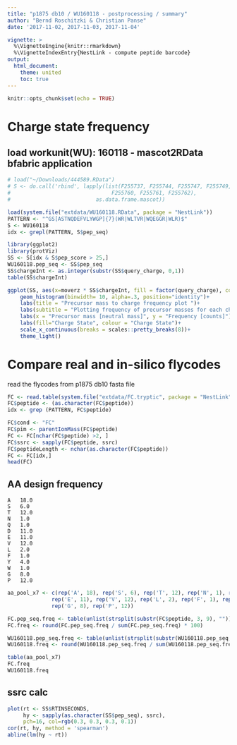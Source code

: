 ```yaml
---
title: "p1875 db10 / WU160118 -	postprocessing / summary"
author: "Bernd Roschitzki & Christian Panse"
date: '2017-11-02, 2017-11-03, 2017-11-04'

vignette: >
  %\VignetteEngine{knitr::rmarkdown}
  %\VignetteIndexEntry{NestLink - compute peptide barcode}
output:
  html_document:
    theme: united	
    toc: true
---
```


```r
knitr::opts_chunk$set(echo = TRUE)
```

# Charge state frequency
## load workunit(WU): 160118 - mascot2RData bfabric application

```r
# load("~/Downloads/444589.RData")
# S <- do.call('rbind', lapply(list(F255737, F255744, F255747, F255749, F255751,
#                                F255760, F255761, F255762), 
#                           as.data.frame.mascot))

load(system.file("extdata/WU160118.RData", package = "NestLink"))
PATTERN <- "^GS[ASTNQDEFVLYWGP]{7}(WR|WLTVR|WQEGGR|WLR)$"
S <- WU160118
idx <- grepl(PATTERN, S$pep_seq)
```


```r
library(ggplot2)
library(protViz)
SS <- S[idx & S$pep_score > 25,]
WU160118.pep_seq <- SS$pep_seq
SS$chargeInt <- as.integer(substr(SS$query_charge, 0,1))
table(SS$chargeInt)

ggplot(SS, aes(x=moverz * SS$chargeInt, fill = factor(query_charge), colour = factor(query_charge))) +
    geom_histogram(binwidth= 10, alpha=.3, position="identity")+
    labs(title = "Precursor mass to charge frequency plot ")+
    labs(subtitle = "Plotting frequency of precursor masses for each charge state")+
    labs(x = "Precursor mass [neutral mass]", y = "Frequency [counts]")+
    labs(fill="Charge State", colour = "Charge State")+
    scale_x_continuous(breaks = scales::pretty_breaks(8))+
    theme_light()
```

# Compare real and in-silico flycodes

read the flycodes from p1875 db10 fasta file

```r
FC <- read.table(system.file("extdata/FC.tryptic", package = "NestLink"), col.names = "peptide")
FC$peptide <- (as.character(FC$peptide))
idx <- grep (PATTERN, FC$peptide)

FC$cond <- "FC"
FC$pim <- parentIonMass(FC$peptide)
FC <- FC[nchar(FC$peptide) >2, ]
FC$ssrc <- sapply(FC$peptide, ssrc)
FC$peptideLength <- nchar(as.character(FC$peptide))
FC <- FC[idx,]
head(FC)    
```

## AA design frequency

```
A 	18.0
S 	6.0
T 	12.0
N 	1.0
Q 	1.0
D 	11.0
E 	11.0
V 	12.0
L 	2.0
F 	1.0
Y 	4.0
W 	1.0
G 	8.0
P 	12.0
```

```r
aa_pool_x7 <- c(rep('A', 18), rep('S', 6), rep('T', 12), rep('N', 1), rep('Q', 1), rep('D', 11), 
              rep('E', 11), rep('V', 12), rep('L', 2), rep('F', 1), rep('Y', 4), rep('W', 1), 
              rep('G', 8), rep('P', 12))

```

```r
FC.pep_seq.freq <- table(unlist(strsplit(substr(FC$peptide, 3, 9), "")))
FC.freq <- round(FC.pep_seq.freq / sum(FC.pep_seq.freq) * 100)

WU160118.pep_seq.freq <- table(unlist(strsplit(substr(WU160118.pep_seq, 3, 9), "")))
WU160118.freq <- round(WU160118.pep_seq.freq / sum(WU160118.pep_seq.freq) *100)
```

```r
table(aa_pool_x7)
FC.freq
WU160118.freq
```

## ssrc calc

```r
plot(rt <- SS$RTINSECONDS, 
     hy <- sapply(as.character(SS$pep_seq), ssrc), 
     pch=16, col=rgb(0.3, 0.3, 0.3, 0.1))
cor(rt, hy, method = 'spearman')
abline(lm(hy ~ rt))
```

 
